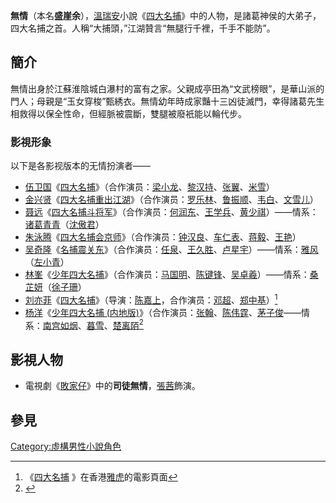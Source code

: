 {{Otheruses|subject=名為「無情」的人物|other=心理狀態|冷漠}}

'''無情'''（本名'''盛崖余'''），[[溫瑞安|溫瑞安]]小說《[[四大名捕|四大名捕]]》中的人物，是諸葛神侯的大弟子，四大名捕之首。人稱“大捕頭，”江湖贊言“無腿行千裡，千手不能防”。

==簡介==
無情出身於江蘇淮陰城白瀑村的富有之家。父親成亭田為“文武榜眼”，是華山派的門人；母親是“玉女穿梭”甄綉衣。無情幼年時成家豔十三凶徒滅門，幸得諸葛先生相救得以保全性命，但經脈被震斷，雙腿被廢衹能以輪代步。

===影視形象===
以下是各影视版本的无情扮演者——
* [[伍卫国|伍卫国]]《[[四大名捕_(亚洲电视剧集)|四大名捕]]》（合作演员：[[梁小龙|梁小龙]]、[[黎汉持|黎汉持]]、[[張翼_(香港演員)|张翼]]、[[米雪|米雪]]）
* [[金兴贤|金兴贤]]《[[四大名捕重出江湖|四大名捕重出江湖]]》（合作演员：[[罗乐林|罗乐林]]、[[鲁振顺|鲁振顺]]、[[韦白|韦白]]、[[文雪儿|文雪儿]]）
* [[聂远|聂远]]《[[四大名捕斗将军_(电视剧)|四大名捕斗将军]]》（合作演员：[[何润东|何润东]]、[[王学兵|王学兵]]、[[黄少祺|黄少祺]]）——情系：[[诸葛青青|诸葛青青]]（[[沈傲君|沈傲君]]）
* [[朱泳腾|朱泳腾]]《[[四大名捕会京师_(电视剧)|四大名捕会京师]]》（合作演员：[[钟汉良|钟汉良]]、[[车仁表|车仁表]]、[[蒋毅|蒋毅]]、[[王艳|王艳]]）
* [[吴奇隆|吴奇隆]]《[[名捕震关东|名捕震关东]]》（合作演员：[[任泉|任泉]]、[[王久胜|王久胜]]、[[卢星宇|卢星宇]]）——情系：[[雅风|雅风]]（[[左小青|左小青]]）
* [[林峯|林峯]]《[[少年四大名捕_(無綫電視劇集)|少年四大名捕]]》（合作演员：[[马国明|马国明]]、[[陈键锋|陈键锋]]、[[吴卓羲|吴卓羲]]）——情系：[[桑芷妍|桑芷妍]]（[[徐子珊|徐子珊]]）
* [[刘亦菲|刘亦菲]]《[[四大名捕_(电影)|四大名捕]]》（导演：[[陈嘉上|陈嘉上]]，合作演员：[[邓超|邓超]]、[[郑中基|郑中基]]）<ref>《[http://hk.movies.yahoo.net/movie/details/17939 四大名捕] {{Wayback|url=http://hk.movies.yahoo.net/movie/details/17939 |date=20121029080754 }}》在香港[[雅虎|雅虎]]的電影頁面</ref>
* [[杨洋|杨洋]]《[[少年四大名捕_(2015年电视剧)|少年四大名捕 (内地版)]]》（合作演员：[[张翰|张翰]]、[[陈伟霆|陈伟霆]]、[[茅子俊|茅子俊]]——情系：[[南宫如烟|南宫如烟]]、[[暮雪|暮雪]]、[[楚离陌|楚离陌]]<ref>{{Cite web |url=http://www.hunantv.com/v/2/107768/ |title=《少年四大名捕》湖南衛視專題 |access-date=2016-07-13 |archive-date=2015-11-02 |archive-url=https://web.archive.org/web/20151102005138/http://www.hunantv.com/v/2/107768/ |dead-url=no }}</ref>

==影視人物==
* 電視劇《[[敗家仔_(電視劇)|敗家仔]]》中的'''司徒無情'''，[[張茜|張茜]]飾演。

==參見==
{{Wiktionary}}
{{Reflist}}

[[Category:虛構男性小說角色|Category:虛構男性小說角色]]